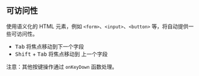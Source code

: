 ## 可访问性

使用语义化的 HTML 元素，例如 `<form>`、`<input>`、`<button>` 等，将自动提供一些可访问性。

* <kbd>Tab</kbd> 将焦点移动到下一个字段
* <kbd>Shift</kbd> + <kbd>Tab</kbd> 将焦点移动到
  上一个字段

注意：其他按键操作通过 `onKeyDown` 函数处理。
